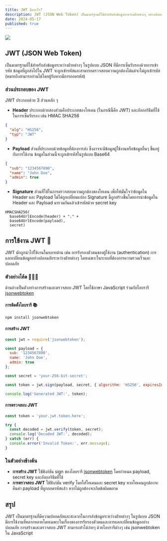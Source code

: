 ```yaml
---
title: JWT คืออะไร?
description: JWT (JSON Web Token) เป็นมาตรฐานที่ใช้สำหรับส่งข้อมูลระหว่างฝ่ายต่างๆ อย่างปลอดภัยในรูปแบบ JSON 
date: 2024-05-17
published: true
---
```


<Image
src="https://strapi-blog-cms-7x8xk.ondigitalocean.app/uploads/jwtio_json_web_token_92b612a850.svg"
/>

## JWT (JSON Web Token)
เป็นมาตรฐานที่ใช้สำหรับส่งข้อมูลระหว่างฝ่ายต่างๆ ในรูปแบบ JSON ที่มีการเซ็นรับรองด้วยการเข้ารหัส ข้อมูลที่ถูกส่งไปใน JWT จะถูกเข้ารหัสและสามารถตรวจสอบความถูกต้องได้แต่จะไม่ถูกเข้ารหัส (หมายถึงสามารถอ่านได้โดยผู้รับหากมีการถอดรหัส)

### ส่วนประกอบของ JWT
JWT ประกอบด้วย 3 ส่วนหลัก ๆ

- **Header** ประกอบด้วยสองส่วนคือประเภทของโทเคน (ในกรณีนี้คือ JWT) และอัลกอริธึมที่ใช้ในการเซ็นรับรอง เช่น HMAC SHA256
```json
{
  "alg": "HS256",
  "typ": "JWT"
}
```

- **Payload** ส่วนที่ประกอบด้วยข้อมูลที่ต้องการส่ง ซึ่งอาจจะมีข้อมูลผู้ใช้งานหรือข้อมูลอื่นๆ ขึ้นอยู่กับการใช้งาน ข้อมูลในส่วนนี้จะถูกเข้ารหัสในรูปแบบ Base64
```json
{
  "sub": "1234567890",
  "name": "John Doe",
  "admin": true
}
```

- **Signature** ส่วนที่ใช้ในการตรวจสอบความถูกต้องของโทเคน เพื่อให้มั่นใจว่าข้อมูลใน Header และ Payload ไม่ได้ถูกเปลี่ยนแปลง Signature นี้ถูกสร้างขึ้นโดยการนำข้อมูลใน Header และ Payload มารวมกันแล้วเข้ารหัสด้วย secret key
```plaintext
HMACSHA256(
  base64UrlEncode(header) + "." +
  base64UrlEncode(payload),
  secret)
```

## การใช้งาน JWT 🤔
JWT มักถูกนำไปใช้งานในหลายด้าน เช่น การรับรองตัวตนของผู้ใช้งาน (authentication) การแลกเปลี่ยนข้อมูลอย่างปลอดภัยระหว่างฝ่ายต่างๆ โดยเฉพาะในระบบที่ต้องการความรวดเร็วและปลอดภัย

### ตัวอย่างโค้ด 👨🏻‍💻
ด้านล่างเป็นตัวอย่างการสร้างและตรวจสอบ JWT โดยใช้ภาษา JavaScript ร่วมกับไลบรารี [jsonwebtoken](https://www.npmjs.com/package/jsonwebtoken)

#### การติดตั้งไลบรารี 📚
```bash
npm install jsonwebtoken
```
#### การสร้าง JWT
```js
const jwt = require('jsonwebtoken');

const payload = {
  sub: '1234567890',
  name: 'John Doe',
  admin: true
};

const secret = 'your-256-bit-secret';

const token = jwt.sign(payload, secret, { algorithm: 'HS256', expiresIn: '1h' });

console.log('Generated JWT:', token);
```
#### การตรวจสอบ JWT
```js
const token = 'your.jwt.token.here';

try {
  const decoded = jwt.verify(token, secret);
  console.log('Decoded JWT:', decoded);
} catch (err) {
  console.error('Invalid Token:', err.message);
}
```

### ในตัวอย่างข้างต้น
- **การสร้าง JWT** ใช้ฟังก์ชัน sign ของไลบรารี [jsonwebtoken](https://www.npmjs.com/package/jsonwebtoken) โดยกำหนด payload, secret key และอัลกอริธึมที่ใช้
- **การตรวจสอบ JWT** ใช้ฟังก์ชัน verify โดยใส่โทเคนและ secret key หากโทเคนถูกต้องจะคืนค่า payload ที่ถูกถอดรหัสแล้ว หากไม่ถูกต้องจะเกิดข้อผิดพลาด

## สรุป
JWT เป็นมาตรฐานที่มีความปลอดภัยและสะดวกในการส่งข้อมูลระหว่างฝ่ายต่างๆ ในรูปแบบ JSON มีการใช้งานที่หลากหลายโดยเฉพาะในเรื่องของการรับรองตัวตนและการแลกเปลี่ยนข้อมูลอย่างปลอดภัย การสร้างและตรวจสอบ JWT สามารถทำได้ง่ายๆ ด้วยไลบรารีต่างๆ เช่น jsonwebtoken ใน JavaScript